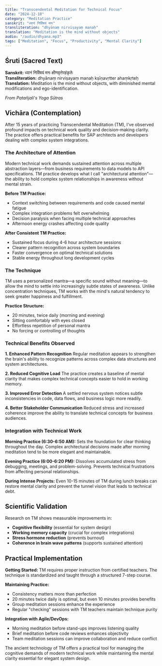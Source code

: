 ```yaml
---
title: "Transcendental Meditation for Technical Focus"
date: "2024-12-18"
category: "Meditation Practice"
sanskrit: "ध्यानं निर्विषयं मनः"
transliteration: "dhyānaṃ nirviṣayaṃ manaḥ"
translation: "Meditation is the mind without objects"
audio: "/audio/dhyana.mp3"
tags: ["Meditation", "Focus", "Productivity", "Mental Clarity"]
---
```


## Śruti (Sacred Text)

**Sanskrit:** ध्यानं निर्विषयं मनः क्षीणवृत्तेरहंकृतेः  
**Transliteration:** dhyānaṃ nirviṣayaṃ manaḥ kṣīṇavṛtter ahaṃkṛteḥ  
**Translation:** Meditation is the mind without objects, with diminished mental modifications and ego-identification.

*From Patañjali's Yoga Sūtras*

## Vichāra (Contemplation)

After 15 years of practicing Transcendental Meditation (TM), I've observed profound impacts on technical work quality and decision-making clarity. The practice offers practical benefits for SAP architects and developers dealing with complex system integrations.

### The Architecture of Attention

Modern technical work demands sustained attention across multiple abstraction layers—from business requirements to data models to API specifications. TM practice develops what I call "architectural attention"—the ability to hold complex system relationships in awareness without mental strain.

**Before TM Practice:**
- Context switching between requirements and code caused mental fatigue
- Complex integration problems felt overwhelming
- Decision paralysis when facing multiple technical approaches
- Afternoon energy crashes affecting code quality

**After Consistent TM Practice:**
- Sustained focus during 4-6 hour architecture sessions
- Clearer pattern recognition across system boundaries  
- Faster convergence on optimal technical solutions
- Stable energy throughout long development cycles

### The Technique

TM uses a personalized mantra—a specific sound without meaning—to allow the mind to settle into increasingly subtle states of awareness. Unlike concentration techniques, TM works with the mind's natural tendency to seek greater happiness and fulfillment.

**Practice Structure:**
- 20 minutes, twice daily (morning and evening)
- Sitting comfortably with eyes closed
- Effortless repetition of personal mantra
- No forcing or controlling of thoughts

### Technical Benefits Observed

**1. Enhanced Pattern Recognition**
Regular meditation appears to strengthen the brain's ability to recognize patterns across complex data structures and system architectures.

**2. Reduced Cognitive Load**
The practice creates a baseline of mental clarity that makes complex technical concepts easier to hold in working memory.

**3. Improved Error Detection**
A settled nervous system notices subtle inconsistencies in code, data flows, and business logic more readily.

**4. Better Stakeholder Communication**
Reduced stress and increased coherence improve the ability to translate technical concepts for business audiences.

### Integration with Technical Work

**Morning Practice (6:30-6:50 AM):**
Sets the foundation for clear thinking throughout the day. Complex architectural decisions made after morning meditation tend to be more elegant and maintainable.

**Evening Practice (6:00-6:20 PM):**
Dissolves accumulated stress from debugging, meetings, and problem-solving. Prevents technical frustrations from affecting personal relationships.

**During Intense Projects:**
Even 10-15 minutes of TM during lunch breaks can restore mental clarity and prevent the tunnel vision that leads to technical debt.

## Scientific Validation

Research on TM shows measurable improvements in:
- **Cognitive flexibility** (essential for system design)
- **Working memory capacity** (crucial for complex integrations)  
- **Stress hormone reduction** (prevents burnout)
- **Coherence in brain wave patterns** (supports sustained attention)

## Practical Implementation

**Getting Started:**
TM requires proper instruction from certified teachers. The technique is standardized and taught through a structured 7-step course.

**Maintaining Practice:**
- Consistency matters more than perfection
- 20 minutes twice daily is optimal, but even 10 minutes provides benefits
- Group meditation sessions enhance the experience
- Regular "checking" sessions with TM teachers maintain technique purity

**Integration with Agile/DevOps:**
- Morning meditation before stand-ups improves listening quality
- Brief meditation before code reviews enhances objectivity
- Team meditation sessions can improve collaboration and reduce conflict

The ancient technology of TM offers a practical tool for managing the cognitive demands of modern technical work while maintaining the mental clarity essential for elegant system design.
